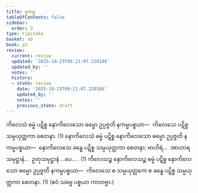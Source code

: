 ```yaml
---
title: နကမ္မ
tableOfContents: false
sidebar:
  order: 3
type: tipitaka
basket: ab
book: p2
review:
  current: review
  updated: '2025-10-23T09:21:07.220186'
  updated_by: ''
  notes: ''
  history:
  - state: review
    date: '2025-10-23T09:21:07.220186'
    updated_by: ''
    notes: ''
    previous_state: draft
---
```



<ReviewStatus review={frontmatter.review} showDetails={true} />

<HypothesisAnnotation frontmatter={frontmatter} />

<DynamicBreadcrumb />

<Division number="8" book="p2" e="ch" v="38" p="371">

<Paragraph number="3829" book="p2">
ကိလေသံ ဓမ္မံ ပဋိစ္စ နောကိလေသော ဓမ္မော ဥပ္ပဇ္ဇတိ နကမ္မပစ္စယာ—  ကိလေသေ ပဋိစ္စ သမ္ပယုတ္တကာ စေတနာ. (1)
</Paragraph>

<Paragraph number="3830" book="p2">
နောကိလေသံ ဓမ္မံ ပဋိစ္စ နောကိလေသော ဓမ္မော ဥပ္ပဇ္ဇတိ နကမ္မပစ္စယာ—  နောကိလေသေ ခန္ဓေ ပဋိစ္စ သမ္ပယုတ္တကာ စေတနာ; ဗာဟိရံ…  အာဟာရသမုဋ္ဌာနံ…  ဥတုသမုဋ္ဌာနံ …ပေ… . (1)
</Paragraph>

<Paragraph number="3831" book="p2">
ကိလေသဉ္စ နောကိလေသဉ္စ ဓမ္မံ ပဋိစ္စ နောကိလေသော ဓမ္မော ဥပ္ပဇ္ဇတိ နကမ္မပစ္စယာ—  ကိလေသေ စ သမ္ပယုတ္တကေ စ ခန္ဓေ ပဋိစ္စ သမ္ပယုတ္တကာ စေတနာ. (1) (ဧဝံ သဗ္ဗေ ပစ္စယာ ကာတဗ္ဗာ.)
</Paragraph>
</Division>